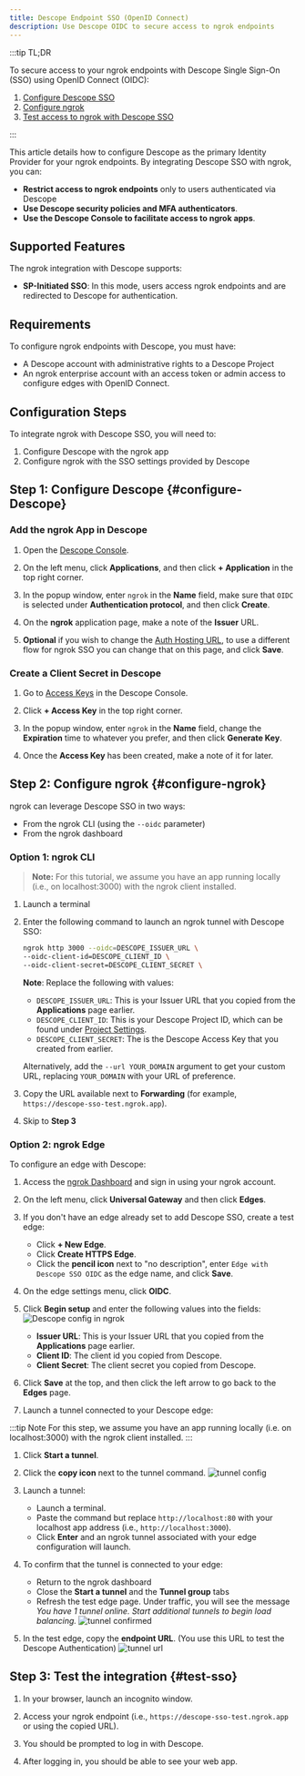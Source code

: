 ```yaml
---
title: Descope Endpoint SSO (OpenID Connect)
description: Use Descope OIDC to secure access to ngrok endpoints
---
```



<Disclaimer />

:::tip TL;DR

To secure access to your ngrok endpoints with Descope Single Sign-On (SSO) using OpenID Connect (OIDC):

1. [Configure Descope SSO](#configure-Descope)
1. [Configure ngrok](#configure-ngrok)
1. [Test access to ngrok with Descope SSO](#test-sso)

:::

This article details how to configure Descope as the primary Identity Provider for your ngrok endpoints.
By integrating Descope SSO with ngrok, you can:

- **Restrict access to ngrok endpoints** only to users authenticated via Descope
- **Use Descope security policies and MFA authenticators**.
- **Use the Descope Console to facilitate access to ngrok apps**.

## Supported Features

The ngrok integration with Descope supports:

- **SP-Initiated SSO**: In this mode, users access ngrok endpoints and are redirected to Descope for authentication.

## Requirements

To configure ngrok endpoints with Descope, you must have:

- A Descope account with administrative rights to a Descope Project
- An ngrok enterprise account with an access token or admin access to configure edges with OpenID Connect.

## Configuration Steps

To integrate ngrok with Descope SSO, you will need to:

1. Configure Descope with the ngrok app
1. Configure ngrok with the SSO settings provided by Descope

## **Step 1**: Configure Descope {#configure-Descope}

### Add the ngrok App in Descope

1. Open the [Descope Console](https://app.descope.com).

1. On the left menu, click **Applications**, and then click **+ Application** in the top right corner.

1. In the popup window, enter `ngrok` in the **Name** field, make sure that `OIDC` is selected under **Authentication protocol**, and then click **Create**.

1. On the **ngrok** application page, make a note of the **Issuer** URL.

1. **Optional** if you wish to change the [Auth Hosting URL](https://docs.descope.com/knowledgebase/general/authhostingapp/#usage), to use a different flow for ngrok SSO you can change that on this page, and click **Save**.

### Create a Client Secret in Descope

1. Go to [Access Keys](https://app.descope.com/accesskeys) in the Descope Console.

1. Click **+ Access Key** in the top right corner.

1. In the popup window, enter `ngrok` in the **Name** field, change the **Expiration** time to whatever you prefer, and then click **Generate Key**.

1. Once the **Access Key** has been created, make a note of it for later.

## **Step 2**: Configure ngrok {#configure-ngrok}

ngrok can leverage Descope SSO in two ways:

- From the ngrok CLI (using the `--oidc` parameter)
- From the ngrok dashboard

### **Option 1**: ngrok CLI

> **Note:** For this tutorial, we assume you have an app running locally (i.e., on localhost:3000) with the ngrok client installed.

1. Launch a terminal

1. Enter the following command to launch an ngrok tunnel with Descope SSO:

   ```bash
   ngrok http 3000 --oidc=DESCOPE_ISSUER_URL \
   --oidc-client-id=DESCOPE_CLIENT_ID \
   --oidc-client-secret=DESCOPE_CLIENT_SECRET \
   ```

   **Note**: Replace the following with values:

   - `DESCOPE_ISSUER_URL`: This is your Issuer URL that you copied from the **Applications** page earlier.
   - `DESCOPE_CLIENT_ID`: This is your Descope Project ID, which can be found under [Project Settings](https://app.descope.com/settings/project).
   - `DESCOPE_CLIENT_SECRET`: The is the Descope Access Key that you created from earlier.

   Alternatively, add the `--url YOUR_DOMAIN` argument to get your custom URL, replacing `YOUR_DOMAIN` with your URL of preference.

1. Copy the URL available next to **Forwarding** (for example, `https://descope-sso-test.ngrok.app`).

1. Skip to **Step 3**

### **Option 2**: ngrok Edge

To configure an edge with Descope:

1. Access the [ngrok Dashboard](https://dashboard.ngrok.com/) and sign in using your ngrok account.

1. On the left menu, click **Universal Gateway** and then click **Edges**.

1. If you don't have an edge already set to add Descope SSO, create a test edge:

   - Click **+ New Edge**.
   - Click **Create HTTPS Edge**.
   - Click the **pencil icon** next to "no description", enter `Edge with Descope SSO OIDC` as the edge name, and click **Save**.

1. On the edge settings menu, click **OIDC**.

1. Click **Begin setup** and enter the following values into the fields:
   ![Descope config in ngrok](img/descope-1.png)

   - **Issuer URL**: This is your Issuer URL that you copied from the **Applications** page earlier.
   - **Client ID**: The client id you copied from Descope.
   - **Client Secret**: The client secret you copied from Descope.

1. Click **Save** at the top, and then click the left arrow to go back to the **Edges** page.

1. Launch a tunnel connected to your Descope edge:

:::tip Note
For this step, we assume you have an app running locally (i.e. on localhost:3000) with the ngrok client installed.
:::

1.  Click **Start a tunnel**.

1.  Click the **copy icon** next to the tunnel command.
    ![tunnel config](img/descope-2.png)

1.  Launch a tunnel:

    - Launch a terminal.
    - Paste the command but replace `http://localhost:80` with your localhost app address (i.e., `http://localhost:3000`).
    - Click **Enter** and an ngrok tunnel associated with your edge configuration will launch.

1.  To confirm that the tunnel is connected to your edge:

    - Return to the ngrok dashboard
    - Close the **Start a tunnel** and the **Tunnel group** tabs
    - Refresh the test edge page. Under traffic, you will see the message _You have 1 tunnel online. Start additional tunnels to begin load balancing._
      ![tunnel confirmed](img/descope-3.png)

1.  In the test edge, copy the **endpoint URL**. (You use this URL to test the Descope Authentication)
    ![tunnel url](img/descope-4.png)

## Step 3: Test the integration {#test-sso}

1. In your browser, launch an incognito window.

1. Access your ngrok endpoint (i.e., `https://descope-sso-test.ngrok.app` or using the copied URL).

1. You should be prompted to log in with Descope.

1. After logging in, you should be able to see your web app.
